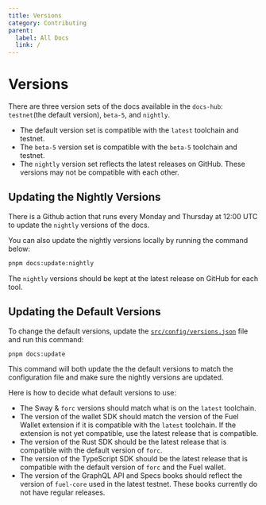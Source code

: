 ```yaml
---
title: Versions
category: Contributing
parent:
  label: All Docs
  link: /
---
```


# Versions

There are three version sets of the docs available in the `docs-hub`: `testnet`(the default version), `beta-5`, and `nightly`.

- The default version set is compatible with the `latest` toolchain and testnet.
- The `beta-5` version set is compatible with the `beta-5` toolchain and testnet.
- The `nightly` version set reflects the latest releases on GitHub. These versions may not be compatible with each other.

## Updating the Nightly Versions

There is a Github action that runs every Monday and Thursday at 12:00 UTC to update the `nightly` versions of the docs.

You can also update the nightly versions locally by running the command below:

```sh
pnpm docs:update:nightly
```

The `nightly` versions should be kept at the latest release on GitHub for each tool.

## Updating the Default Versions

To change the default versions, update the [`src/config/versions.json`](https://github.com/FuelLabs/docs-hub/blob/master/src/config/versions.json) file and run this command:

```sh
pnpm docs:update
```

This command will both update the the default versions to match the configuration file and make sure the nightly versions are updated.

Here is how to decide what default versions to use:

- The Sway & `forc` versions should match what is on the `latest` toolchain.
- The version of the wallet SDK should match the version of the Fuel Wallet extension if it is compatible with the `latest` toolchain. If the extension is not yet compatible, use the latest release that is compatible.
- The version of the Rust SDK should be the latest release that is compatible with the default version of `forc`.
- The version of the TypeScript SDK should be the latest release that is compatible with the default version of `forc` and the Fuel wallet.
- The version of the GraphQL API and Specs books should reflect the version of `fuel-core` used in the latest testnet. These books currently do not have regular releases.
